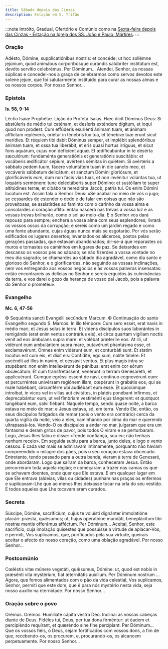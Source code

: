 ```yaml
---
title: Sábado depois das Cinzas
description: Estação em S. Trifão
---
```


:::note
Intróito, Gradual, Ofertório e Comúnio como na
[Sexta-feira depois das Cinzas - Estação na Igreja dos SS. João e Paulo, Mártires](/missal/quaresma/sextafeiradepoiscinzas).
:::

### Oração

<div class="side-by-side not-content">
  <span>
    Adésto, Dómine, supplicatiónibus nostris: et concéde; ut hoc sollémne jejúnium, quod animábus
    corporibúsque curándis salúbriter institútum est, devóto servítio celebrémus. Per Dóminum...
  </span>
  <span>
    Atendei, Senhor, às nossas súplicas e concedei-nos a graça de celebrarmos como servos devotos
    este solene jejum, que foi salutarmente instituído para curar as nossas almas e os nossos
    corpos. Por nosso Senhor...
  </span>
</div>

### Epístola

**Is. 58, 9-14**

<div class="side-by-side not-content">
  <span>Léctio Isaíæ Prophétæ.</span>
  <span>Lição do Profeta Isaías.</span>
  <span>
    Hæc dicit Dóminus Deus: Si abstúleris de médio tui caténam, et desíeris exténdere dígitum, et
    loqui quod non prodest. Cum effúderis esuriénti ánimam tuam, et ánimam afflíctam repléveris,
    oriétur in ténebris lux tua, et ténebræ tuæ erunt sicut merídies. Et réquiem tibi dabit Dóminus
    semper, et implébit splendóribus ánimam tuam, et ossa tua liberábit, et eris quasi hortus
    irríguus, et sicut fons aquárum, cujus non defícient aquæ. Et ædificabúntur in te desérta
    sæculórum: fundaménta generatiónis et generatiónis suscitábis: et vocáberis ædificátor sépium,
    avértens sémitas in quiétem. Si avérteris a sábbato pedem tuum, fácere voluntátem tuam in die
    sancto meo, et vocáveris sábbatum delicátum, et sanctum Dómini gloriósum, et glorificáveris eum,
    dum non facis vias tuas, et non invénitur volúntas tua, ut loquáris sermónem: tunc delectáberis
    super Dómino: et sustóllam te super altitúdines terræ, et cibábo te hereditáte Jacob, patris
    tui. Os enim Dómini locútum est.
  </span>
  <span>
    Assim fala o Senhor Deus: «Se acabar no meio de vós o jugo; se cessardes de estender o dedo e de
    falar em coisas que não são proveitosas; se assistirdes ao faminto com o carinho da vossa alma e
    consolardes o coração aflito: então nascerá nas trevas a vossa luz e as vossas trevas brilharão,
    como o sol ao meio-dia. E o Senhor vos dará repouso para sempre; encherá a vossa alma com seus
    esplendores; livrará os vossos ossos da corrupção; e sereis como um jardim regado e como uma
    fonte abundante, cujas águas nunca mais se esgotarão. Por vós serão edificados os lugares
    desertos; levantados os alicerces, postos pelas gerações passadas, que estavam abandonados;
    dir-se-á que reparastes os muros e tornastes os caminhos em lugares de paz. Se deixardes em
    descanso os vossos pés ao sábado; se não fizerdes a vossa vontade no meu dia sagrado; se
    chamardes ao sábado dia agradável, como dia santo e glorioso do Senhor, e o glorificardes, não
    seguindo as vossas inclinações, nem vos entregando aos vossos negócios e às vossas palavras
    insensatas: então encontrareis as delícias no Senhor e sereis erguidos às culminâncias da terra,
    e vos darei o gozo da herança de vosso pai Jacob, pois a palavra do Senhor o prometeu».
  </span>
</div>

### Evangelho

**Mc. 6, 47-56**

<div class="side-by-side not-content">
  <span>
    <span class="text-red-500">✠</span> Sequéntia sancti Evangélii secúndum Marcum.
  </span>
  <span>
    <span class="text-red-500">✠</span> Continuação do santo Evangelho segundo S. Marcos.
  </span>
  <span>
    In illo témpore: Cum sero esset, erat navis in médio mari, et Jesus solus in terra. Et videns
    discípulos suos laborántes in remigándo (erat enim ventus contrárius eis), et circa quartam
    vigíliam noctis venit ad eos ámbulans supra mare: et volébat præteríre eos. At illi, ut vidérunt
    eum ambulántem supra mare, putavérunt phantásma esse, et exclamavérunt. Omnes enim vidérunt eum,
    et conturbáti sunt. Et statim locútus est cum eis, et dixit eis: Confídite, ego sum, nolíte
    timére. Et ascéndit ad illos in navim, et cessávit ventus. Et plus magis intra se stupébant: non
    enim intellexérunt de pánibus: erat enim cor eórum obcæcátum. Et cum transfretássent, venérunt
    in terram Genésareth, et applicuérunt. Cumque egréssi essent de navi, contínuo cognovérunt eum:
    et percurréntes univérsam regiónem illam, cœpérunt in grabátis eos, qui se male habébant,
    circumférre ubi audiébant eum esse. Et quocúmque introíbat, in vicos vel in villas aut
    civitátes, in platéis ponébant infírmos, et deprecabántur eum, ut vel fímbriam vestiménti ejus
    tángerent: et quotquot tangébant eum, salvi fiébant.
  </span>
  <span>
    Naquele tempo, sendo quase noite, a barca estava no meio do mar; e Jesus estava, só, em terra.
    Vendo Ele, então, os seus discípulos fatigados de remar (pois o vento era contrário) cerca da
    quarta vigília da noite, veio a eles, caminhando por cima do mar e querendo ultrapassá-los.
    Vendo-O os discípulos a andar no mar, julgaram que era um fantasma e deram gritos de pavor, pois
    todos O viram e se perturbaram. Logo, Jesus lhes falou e disse: «Tende confiança, sou eu; não
    tenhais nenhum receio». Em seguida subiu para a barca, junto deles, e logo o vento cessou. E
    cada vez mais se admiravam intimamente, porquanto não haviam compreendido o milagre dos pães,
    pois o seu coração estava obcecado. Entretanto, tendo passado para a outra banda, vieram à terra
    de Genesaré, onde abordaram. Logo que saíram da barca, conheceram Jesus. Então percorreram toda
    aquela região; e começaram a trazer nas camas os que se achavam doentes, onde quer que Ele
    estava. E em qualquer lugar em que Ele entrava (aldeias, vilas ou cidades) punham nas praças os
    enfermos e suplicavam-Lhe que ao menos lhes deixasse tocar na orla do seu vestido. E todos
    aqueles que Lhe tocavam eram curados.
  </span>
</div>

### Secreta

<div class="side-by-side not-content">
  <span>
    Súscipe, Dómine, sacrifícium, cujus te voluísti dignánter immolatióne placári: præsta, quǽsumus;
    ut, hujus operatióne mundáti, beneplácitum tibi nostræ mentis offerámus afféctum. Per Dóminum...
  </span>
  <span>
    Aceitai, Senhor, este sacrifício, cuja imolação quisestes que possuísse a virtude de
    aplacar-Vos, e permiti, Vos suplicamos, que, purificados pela sua virtude, queirais aceitar o
    afecto do nosso coração, como uma oblação agradável. Por nosso Senhor...
  </span>
</div>

### Postcomúnio

<div class="side-by-side not-content">
  <span>
    Cœléstis vitæ múnere vegetáti, quǽsumus, Dómine: ut, quod est nobis in præsénti vita mystérium,
    fiat æternitátis auxílium. Per Dóminum nostrum ...
  </span>
  <span>
    Agora, que fomos alimentados com o pão da vida celestial, Vos suplicamos, Senhor, permiti que
    este dom, que é para nós mystério nesta vida, seja nosso auxílio na eternidade. Por nosso
    Senhor...
  </span>
</div>

### Oração sobre o povo

<div class="side-by-side not-content">
  <span class="text-red-500 text-center">Orémus.</span>
  <span class="text-red-500 text-center">Oremos.</span>
  <span>Humiliáte cápita vestra Deo.</span>
  <span>Inclinai as vossas cabeças diante de Deus.</span>
  <span>
    Fidéles tui, Deus, per tua dona firméntur: ut éadem et percipiéndo requírant, et quæréndo sine
    fine percípiant. Per Dóminum...
  </span>
  <span>
    Que os vossos fiéis, ó Deus, sejam fortificados com vossos dons, a fim de que, recebendo-os, os
    procurem, e, procurando-os, os alcancem perpetuamente. Por nosso Senhor...
  </span>
</div>
